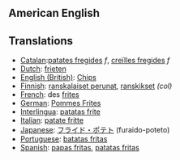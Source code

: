 ==American English==
==Translations==
*[[Catalan]]:[[patates fregides]] ''f'', [[creïlles fregides]] ''f''
*[[Dutch]]: [[frieten]]
*[[English (British)]]: [[Chips]]
*[[Finnish]]: [[ranskalaiset perunat]], [[ranskikset]] ''(col)''
*[[French]]: des [[frites]]
*[[German]]: [[Pommes Frites]]
*[[Interlingua]]: [[patatas frite]]
*[[Italian]]: [[patate fritte]]
*[[Japanese]]: [[フライド・ポテト]] (furaido-poteto)
*[[Portuguese]]: [[batatas fritas]]
*[[Spanish]]: [[papas fritas]], [[patatas fritas]]